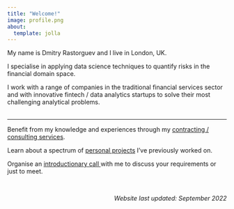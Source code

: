 ```yaml
---
title: "Welcome!"
image: profile.png
about:
  template: jolla
---
```


My name is Dmitry Rastorguev and I live in London, UK.

I specialise in applying data science techniques to quantify risks in the financial domain space.

I work with a range of companies in the traditional financial services sector and  with innovative fintech / data analytics startups to solve their most challenging analytical problems.
<br/>
<br/>
<hr/>

<div class="alert alert-primary pt-3 pb-2 text-center">
  Benefit from my knowledge and experiences through my <a href="/consulting.html" class="alert-link">contracting / consulting services</a>.
</div>

<div class="alert alert-success pt-3 pb-2 text-center">
  Learn about a spectrum of <a href="/projects.html" class="alert-link">personal projects</a> I've previously worked on.
</div>

<div class="alert alert-warning pt-3 pb-2 text-center">
  Organise an <a href="/contact.html#organise-introductionary-call" class="alert-link">introductionary call </a> with me to discuss your requirements or just to meet.
</div>
<br/>
<p style='text-align: right;'>*Website last updated: September 2022*</p>
